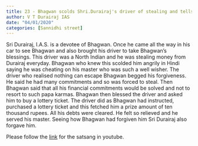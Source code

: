 ```yaml
---
title: 23 - Bhagwan scolds Shri.Durairaj's driver of stealing and tells him to buy lottery ticket and blesses him
author: V T Durairaj IAS
date: "04/01/2020"
categories: [Sannidhi street]
---
```

Sri Durairaj, I.A.S. is a devotee of Bhagwan. Once he came all the way in his car to see Bhagwan and also brought his driver to take Bhagwan's blessings. This driver was a North Indian and he was stealing money from Durairaj everyday. Bhagwan who knew this scolded him angrily in Hindi saying he was cheating on his master who was such a well wisher. The driver who realised nothing can escape Bhagwan begged his forgiveness. He said he had many commitments and so was forced to steal. Then Bhagwan said that all his financial commitments would be solved and not to resort to such papa karmas.  Bhagwan then blessed the driver and asked him to buy a lottery ticket. The driver did as Bhagwan had instructed, purchased a lottery ticket and this fetched him a prize amount of ten thousand rupees. All his debts were cleared. He felt so relieved and he served his master. Seeing how Bhagwan had forgiven him Sri Durairaj also forgave him. 
 
Please follow the [link](https://youtu.be/-3nRBGjzYro?si=nqHBSsayFj6U-wjO) for the satsang in youtube.
